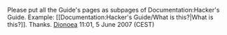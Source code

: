 Please put all the Guide's pages as subpages of Documentation:Hacker's Guide. Example: <nowiki>[[Documentation:Hacker's Guide/What is this?|What is this?]]</nowiki>. Thanks. [[User:Dionoea|Dionoea]] 11:01, 5 June 2007 (CEST)
